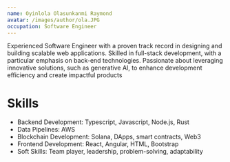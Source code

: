 ```yaml
---
name: Oyinlola Olasunkanmi Raymond
avatar: /images/author/ola.JPG
occupation: Software Engineer
---
```


Experienced Software Engineer with a proven track record in designing and building scalable web applications. Skilled in full-stack development, with a particular emphasis on back-end technologies. Passionate about leveraging innovative solutions, such as generative AI, to enhance development efficiency and create impactful products

# Skills

- Backend Development: Typescript, Javascript, Node.js, Rust
- Data Pipelines: AWS
- Blockchain Development: Solana, DApps, smart contracts, Web3
- Frontend Development: React, Angular, HTML, Bootstrap
- Soft Skills: Team player, leadership, problem-solving, adaptability
